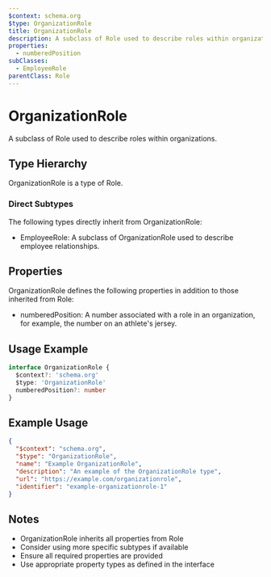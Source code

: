 ```yaml
---
$context: schema.org
$type: OrganizationRole
title: OrganizationRole
description: A subclass of Role used to describe roles within organizations.
properties:
  - numberedPosition
subClasses:
  - EmployeeRole
parentClass: Role
---
```


# OrganizationRole

A subclass of Role used to describe roles within organizations.

## Type Hierarchy

OrganizationRole is a type of Role.

### Direct Subtypes

The following types directly inherit from OrganizationRole:

- EmployeeRole: A subclass of OrganizationRole used to describe employee relationships.

## Properties

OrganizationRole defines the following properties in addition to those inherited from Role:

- numberedPosition: A number associated with a role in an organization, for example, the number on an athlete's jersey.

## Usage Example

```typescript
interface OrganizationRole {
  $context?: 'schema.org'
  $type: 'OrganizationRole'
  numberedPosition?: number
}
```

## Example Usage

```json
{
  "$context": "schema.org",
  "$type": "OrganizationRole",
  "name": "Example OrganizationRole",
  "description": "An example of the OrganizationRole type",
  "url": "https://example.com/organizationrole",
  "identifier": "example-organizationrole-1"
}
```

## Notes

- OrganizationRole inherits all properties from Role
- Consider using more specific subtypes if available
- Ensure all required properties are provided
- Use appropriate property types as defined in the interface
